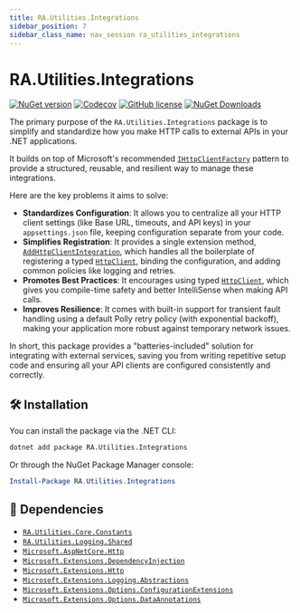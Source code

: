 ```yaml
---
title: RA.Utilities.Integrations
sidebar_position: 7
sidebar_class_name: nav_session ra_utilities_integrations
---
```



<p align="center">
<LogoSvg width={'15rem'} height={'15rem'} />
</p>

# RA.Utilities.Integrations

[![NuGet version](https://img.shields.io/nuget/v/RRA.Utilities.Integrations.svg)](https://www.nuget.org/packages/RRA.Utilities.Integrations/)
[![Codecov](https://codecov.io/github/RedonAlla/RA.Utilities/graph/badge.svg)](https://codecov.io/github/RedonAlla/RA.Utilities)
[![GitHub license](https://img.shields.io/github/license/RedonAlla/RA.Utilities)](https://github.com/RedonAlla/RA.Utilities/blob/main/LICENSE)
[![NuGet Downloads](https://img.shields.io/nuget/dt/RRA.Utilities.Integrations.svg)](https://www.nuget.org/packages/RRA.Utilities.Integrations/)

The primary purpose of the `RA.Utilities.Integrations` package is to simplify and standardize how you make HTTP calls to external APIs in your .NET applications.

It builds on top of Microsoft's recommended [`IHttpClientFactory`](https://learn.microsoft.com/en-us/dotnet/core/extensions/httpclient-factory)
pattern to provide a structured, reusable, and resilient way to manage these integrations.

Here are the key problems it aims to solve:

* **Standardizes Configuration**: It allows you to centralize all your HTTP client settings (like Base URL, timeouts, and API keys) in your `appsettings.json` file, keeping configuration separate from your code.
* **Simplifies Registration**: It provides a single extension method, [`AddHttpClientIntegration`](./Extensions/DependencyInjectionExtensions.md#addhttpclientintegration), which handles all the boilerplate of registering a typed [`HttpClient`](https://learn.microsoft.com/en-us/dotnet/api/system.net.http.httpclient), binding the configuration, and adding common policies like logging and retries.
* **Promotes Best Practices**: It encourages using typed [`HttpClient`](https://learn.microsoft.com/en-us/dotnet/api/system.net.http.httpclient), which gives you compile-time safety and better IntelliSense when making API calls.
* **Improves Resilience**: It comes with built-in support for transient fault handling using a default Polly retry policy (with exponential backoff), making your application more robust against temporary network issues.

In short, this package provides a "batteries-included" solution for integrating with external services, saving you from writing repetitive setup code and ensuring all your API clients are configured consistently and correctly.

## 🛠️ Installation

You can install the package via the .NET CLI:

```bash
dotnet add package RA.Utilities.Integrations
```

Or through the NuGet Package Manager console:

```powershell
Install-Package RA.Utilities.Integrations
```

## 🔗 Dependencies

- [`RA.Utilities.Core.Constants`](../core/CoreConstants/index.mdx)
- [`RA.Utilities.Logging.Shared`](../Logging/Shared/index.mdx)
- [`Microsoft.AspNetCore.Http`](https://learn.microsoft.com/en-us/dotnet/api/microsoft.aspnetcore.http)
- [`Microsoft.Extensions.DependencyInjection`](https://learn.microsoft.com/en-us/dotnet/api/microsoft.extensions.dependencyinjection)
- [`Microsoft.Extensions.Http`](https://learn.microsoft.com/en-us/dotnet/api/microsoft.extensions.http)
- [`Microsoft.Extensions.Logging.Abstractions`](https://learn.microsoft.com/en-us/dotnet/api/microsoft.extensions.logging.abstractions)
- [`Microsoft.Extensions.Options.ConfigurationExtensions`](https://www.nuget.org/packages/microsoft.extensions.options.configurationextensions/)
- [`Microsoft.Extensions.Options.DataAnnotations`](https://www.nuget.org/packages/Microsoft.Extensions.Options.DataAnnotations)

<br />
<br />

<DocCardList />
